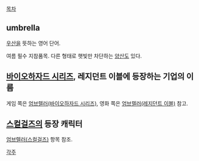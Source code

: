 [[목차]]

== umbrella ==
[[우산]]을 뜻하는 영어 단어.

여름 필수 지참품목. 다른 형태로 햇빛만 차단하는 [[양산]]도 있다.

== [[바이오하자드 시리즈]], 레지던트 이블에 등장하는 기업의 이름 ==
게임 쪽은 [[엄브렐러(바이오하자드 시리즈)]], 영화 쪽은 [[엄브렐러(레지던트 이블)]] 참고.

== [[스컬걸즈]]의 등장 캐릭터 ==
[[엄브렐러(스컬걸즈)]] 항목 참조.

[[각주]]
